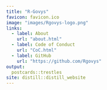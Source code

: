 ```yaml
---
title: "R-Govys"
favicon: favicon.ico
image: "images/Rgovys-logo.png"
links:
  - label: About
    url: "about.html"
  - label: Code of Conduct
    url: "CoC.html"
  - label: GitHub
    url: "https://github.com/Rgovys"  
output:
  postcards::trestles
site: distill::distill_website
---
```




